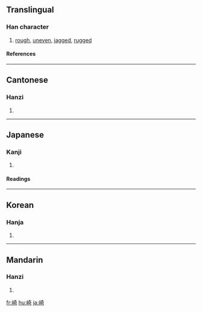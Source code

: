 {{see|埼}}

==Translingual==
===Han character===
{{Han char|rn=46|rad=山|as=08|sn=11|four=2472<sub>1</sub>|canj=山大一口 (UKMR)}}
# [[rough]], [[uneven]], [[jagged]], [[rugged]]
====References====
{{Han ref|kx=0313.190|dkj=08169|dj=0614.150|hdz=10778.100|uh=5D0E|ud=23822|bh=B154|bd=45396}}
----
==Cantonese==
===Hanzi===
{{yue-hanzi|jyut=|y=kei1}}
# {{defn|Cantonese}}
----
==Japanese==
===Kanji===
{{ja-kanji|grade=c|rs=山08}}
# {{defn|Japanese}} 
====Readings====
{{ja-readings|on=[[き]] (ki)|kun=[[さき]] (saki), [[ざき]] (zaki), [[けわしい]] (kewashii)}}
----
==Korean==
===Hanja===
{{ko-hanja|hangeul=기|rv=gi|mr=ki}}
# {{defn|Korean}}
----
==Mandarin==
===Hanzi===
{{cmn-hanzi|pin=[[qí]] ([[qi2]])|wg=ch'i<sup>2</sup>}}
# {{defn|Mandarin}}

[[fr:崎]]
[[hu:崎]]
[[ja:崎]]